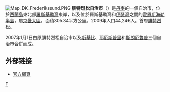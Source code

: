 {{Unreferenced|time=2021-03-17T14:13:58+00:00}}
[[File:Map_DK_Frederikssund.PNG|right]]
'''腓特烈松自治市'''（{{lang-da|Frederikssund Kommune}}）是[[丹麥|丹麥]]的一個自治市，位於[[西蘭島|西蘭島]]東北部[[羅斯基勒灣|羅斯基勒灣]]東岸，以及位於羅斯基勒灣和[[伊瑟灣|伊瑟灣]]之間的[[霍恩斯海勒半島|霍恩斯海勒半島]]，屬[[京畿大區|京畿大區]]。面積305.34平方公里，2009年人口44,246人。首府[[腓特烈松|腓特烈松]]。

2007年1月1日由原腓特烈松自治市以及[[斯基比自治市|斯基比]]、[[耶厄斯普里自治市|耶厄斯普里]]和[[斯朗厄魯普自治市|斯朗厄魯普]]三個自治市合併而成。

==外部链接==
* [http://www.frederikssund.dk/ 官方網頁]

{{丹麥自治市}}

[[Category:丹麥市鎮|F]]

{{丹麥地理小作品}}